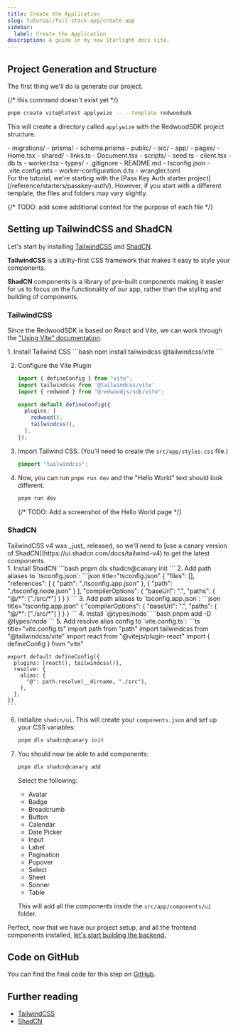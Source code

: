```yaml
---
title: Create the Application
slug: tutorial/full-stack-app/create-app
sidebar:
  label: Create the Application
description: A guide in my new Starlight docs site.
---
```



## Project Generation and Structure

The first thing we'll do is generate our project.

{/* this command doesn't exist yet */}

```bash
pnpm create vite@latest applywize -- --template redwoodsdk
```

This will create a directory called `applywize` with the RedwoodSDK project structure.

<FileTree>
- migrations/
- prisma/
  - schema.prisma
- public/
- src/
  - app/
    - pages/
      - Home.tsx
    - shared/
      - links.ts
    - Document.tsx
  - scripts/
    - seed.ts
  - client.tsx
  - db.ts
  - worker.tsx
- types/
- .gitignore
- README.md
- tsconfig.json
- .vite.config.mts
- worker-configuration.d.ts
- wrangler.toml
</FileTree>

<Aside type="note" title="Starter Projects">
  For the tutorial, we're starting with the [Pass Key Auth starter project](/reference/starters/passkey-auth/). However, if you start with a different template, the files and folders may vary slightly.
</Aside>

{/* TODO: add some additional context for the purpose of each file */}

## Setting up TailwindCSS and ShadCN

Let's start by installing [TailwindCSS](https://tailwindcss.com/) and [ShadCN](https://ui.shadcn.com/).

**TailwindCSS** is a utility-first CSS framework that makes it easy to style your components.

**ShadCN** components is a library of pre-built components making it easier for us to focus on the functionality of our app, rather than the styling and building of components.

### TailwindCSS

Since the RedwoodSDK is based on React and Vite, we can work through the ["Using Vite" documentation](https://tailwindcss.com/docs/installation/using-vite).

<Steps>
1. Install Tailwind CSS
    ```bash
    npm install tailwindcss @tailwindcss/vite
    ```

2. Configure the Vite Plugin
    ```ts ins="import tailwindcss from '@tailwindcss/vite'" ins="tailwindcss()," title="vite.config.mts"
    import { defineConfig } from "vite";
    import tailwindcss from '@tailwindcss/vite'
    import { redwood } from "@redwoodjs/sdk/vite";

    export default defineConfig({
      plugins: [
        redwood(),
        tailwindcss(),
      ],
    });
    ```

3. Import Tailwind CSS. (You'll need to create the `src/app/styles.css` file.)
    ```css title="src/app/styles.css"
    @import "tailwindcss";
    ```

4. Now, you can run `pnpm run dev` and the "Hello World" text should look different.
    ```bash
    pnpm run dev
    ```

    {/* TODO: Add a screenshot of the Hello World page */}
    ![]()

</Steps>

### ShadCN

<Aside type="note" title="Current Version of ShadCN">
TailwindCSS v4 was _just_ released, so we'll need to [use a canary version of ShadCN](https://ui.shadcn.com/docs/tailwind-v4) to get the latest components.
</Aside>

<Steps>
1. Install ShadCN
    ```bash
    pnpm dlx shadcn@canary init
    ```
2. Add path aliases to `tsconfig.json`:
    ```json title="tsconfig.json"
    {
      "files": [],
      "references": [
        { "path": "./tsconfig.app.json" },
        { "path": "./tsconfig.node.json" }
      ],
      "compilerOptions": {
        "baseUrl": ".",
        "paths": {
          "@/*": ["./src/*"]
        }
      }
    }
    ```
3. Add path aliases to `tsconfig.app.json`:
    ```json title="tsconfig.app.json"
    {
      "compilerOptions": {
        "baseUrl": ".",
        "paths": {
          "@/*": ["./src/*"]
        }
      }
    }
    ```
4. Install `@types/node`
    ```bash
    pnpm add -D @types/node
    ```
5. Add resolve alias config to `vite.config.ts`:
    ```ts title="vite.config.ts"
    import path from "path"
    import tailwindcss from "@tailwindcss/vite"
    import react from "@vitejs/plugin-react"
    import { defineConfig } from "vite"

    export default defineConfig({
      plugins: [react(), tailwindcss()],
      resolve: {
        alias: {
          "@": path.resolve(__dirname, "./src"),
        },
      },
    })
    ```
6. Initialize `shadcn/ui`. This will create your `components.json` and set up your CSS variables:
    ```bash
    pnpm dlx shadcn@canary init
    ```
7. You should now be able to add components:
    ```bash
    pnpm dlx shadcn@canary add
    ```

    Select the following:
    - Avatar
    - Badge
    - Breadcrumb
    - Button
    - Calendar
    - Date Picker
    - Input
    - Label
    - Pagination
    - Popover
    - Select
    - Sheet
    - Sonner
    - Table

    This will add all the components inside the `src/app/components/ui` folder.
</Steps>

Perfect, now that we have our project setup, and all the frontend components installed, [let's start building the backend.](/tutorial/full-stack-app/database-setup)

## Code on GitHub

You can find the final code for this step on [GitHub](https://github.com/redwoodjs/applywize).


## Further reading

- [TailwindCSS](https://tailwindcss.com/)
- [ShadCN](https://ui.shadcn.com/)

